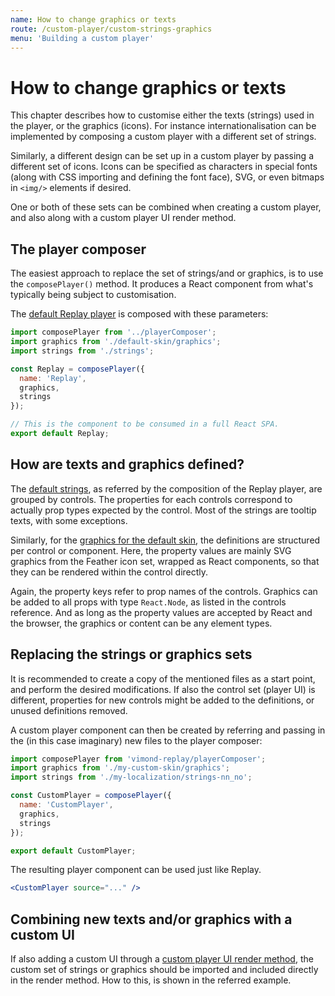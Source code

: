 ```yaml
---
name: How to change graphics or texts
route: /custom-player/custom-strings-graphics
menu: 'Building a custom player'
---
```


# How to change graphics or texts

This chapter describes how to customise either the texts (strings) used in the player, or the graphics (icons). For instance internationalisation can be implemented by composing a custom player with a different set of strings.

Similarly, a different design can be set up in a custom player by passing a different set of icons. Icons can be specified as characters in special fonts (along with CSS importing and defining the font face), SVG, or even bitmaps in `<img/>` elements if desired.

One or both of these sets can be combined when creating a custom player, and also along with a custom player UI render method.

## The player composer

The easiest approach to replace the set of strings/and or graphics, is to use the `composePlayer()` method. It produces a React component from what's typically being subject to customisation.

The [default Replay player](https://github.com/vimond/replay/blob/master/src/replay/default-player/Replay.js) is composed with these parameters:

```javascript
import composePlayer from '../playerComposer';
import graphics from './default-skin/graphics';
import strings from './strings';

const Replay = composePlayer({
  name: 'Replay',
  graphics,
  strings
});

// This is the component to be consumed in a full React SPA.
export default Replay;
```

## How are texts and graphics defined?

The [default strings](https://github.com/vimond/replay/blob/master/src/replay/default-player/strings.js), as referred by the composition of the Replay player, are grouped by controls. The properties for each controls correspond to actually prop types expected by the control. Most of the strings are tooltip texts, with some exceptions.

Similarly, for the [graphics for the default skin](https://github.com/vimond/replay/blob/master/src/replay/default-player/default-skin/graphics.js), the definitions are structured per control or component. Here, the property values are mainly SVG graphics from the Feather icon set, wrapped as React components, so that they can be rendered within the control directly.

Again, the property keys refer to prop names of the controls. Graphics can be added to all props with type `React.Node`, as listed in the controls reference. And as long as the property values are accepted by React and the browser, the graphics or content can be any element types.

## Replacing the strings or graphics sets

It is recommended to create a copy of the mentioned files as a start point, and perform the desired modifications. If also the control set (player UI) is different, properties for new controls might be added to the definitions, or unused definitions removed.

A custom player component can then be created by referring and passing in the (in this case imaginary) new files to the player composer:

```javascript
import composePlayer from 'vimond-replay/playerComposer';
import graphics from './my-custom-skin/graphics';
import strings from './my-localization/strings-nn_no';

const CustomPlayer = composePlayer({
  name: 'CustomPlayer',
  graphics,
  strings
});

export default CustomPlayer;
```

The resulting player component can be used just like Replay.

```jsx
<CustomPlayer source="..." />
```

## Combining new texts and/or graphics with a custom UI

If also adding a custom UI through a [custom player UI render method](/custom-player/add-controls-components#adding-a-title-overlay---step-by-step), the custom set of strings or graphics should be imported and included directly in the render method. How to this, is shown in the referred example.
